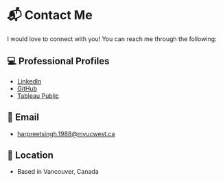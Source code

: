 

# 📬 Contact Me

I would love to connect with you! You can reach me through the following:

## 💻 Professional Profiles
- [LinkedIn](https://www.linkedin.com/in/harpreetsingh532)  
- [GitHub](https://github.com/Harpreet532)  
- [Tableau Public](https://public.tableau.com/app/profile/harpreet.singh4979/vizzes)  

## 📧 Email
- <harpreetsingh.1988@myucwest.ca>

## 📍 Location
- Based in Vancouver, Canada